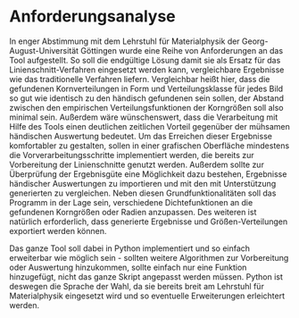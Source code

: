 # Anforderungsanalyse

In enger Abstimmung mit dem Lehrstuhl für Materialphysik der Georg-August-Universität Göttingen wurde eine Reihe von Anforderungen an das Tool aufgestellt. 
So soll die endgültige Lösung damit sie als Ersatz für das Linienschnitt-Verfahren eingesetzt werden kann, vergleichbare Ergebnisse wie das traditionelle Verfahren liefern. Vergleichbar heißt hier, dass die gefundenen Kornverteilungen in Form und Verteilungsklasse für jedes Bild so gut wie identisch zu den händisch gefundenen sein sollen, der Abstand zwischen den empirischen Verteilungsfunktionen der Korngrößen soll also minimal sein.
Außerdem wäre wünschenswert, dass die Verarbeitung mit Hilfe des Tools einen deutlichen zeitlichen Vorteil gegenüber der mühsamen händischen Auswertung bedeutet.
Um das Erreichen dieser Ergebnisse komfortabler zu gestalten, sollen in einer grafischen Oberfläche mindestens die Vorverarbeitungsschritte implementiert werden, die bereits zur Vorbereitung der Linienschnitte genutzt werden. Außerdem sollte zur Überprüfung der Ergebnisgüte eine Möglichkeit dazu bestehen, Ergebnisse händischer Auswertungen zu importieren und mit den mit Unterstützung generierten zu vergleichen.
Neben diesen Grundfunktionalitäten soll das Programm in der Lage sein, verschiedene Dichtefunktionen an die gefundenen Korngrößen oder Radien anzupassen. Des weiteren ist natürlich erforderlich, dass generierte Ergebnisse und Größen-Verteilungen exportiert werden können.

Das ganze Tool soll dabei in Python implementiert und so einfach erweiterbar wie möglich sein - sollten weitere Algorithmen zur Vorbereitung oder Auswertung hinzukommen, sollte einfach nur eine Funktion hinzugefügt, nicht das ganze Skript angepasst werden müssen. Python ist deswegen die Sprache der Wahl, da sie bereits breit am Lehrstuhl für Materialphysik eingesetzt wird und so eventuelle Erweiterungen erleichtert werden.